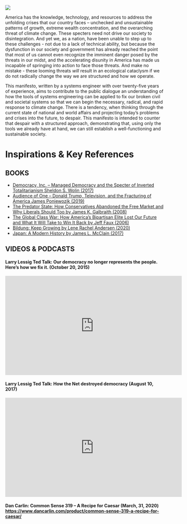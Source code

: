 
::: {.column-screen}
![](Cover.jpg)
:::

America has the knowledge, technology, and resources to address the unfolding crises that our country faces -- unchecked and unsustainable patterns of growth, extreme wealth concentration, and the overarching threat of climate change. These specters need not drive our society to disintegration. And yet we, as a nation, have been unable to step up to these challenges - not due to a lack of technical ability, but because the dysfunction in our society and government has already reached the point that most of us cannot even recognize the imminent danger posed by the threats in our midst, and the accelerating disunity in America has made us incapable of springing into action to face those threats. And make no mistake - these looming threats *will* result in an ecological cataclysm if we do not radically change the way we are structured and how we operate.

This manifesto, written by a systems engineer with over twenty-five years of experience, aims to contribute to the public dialogue an understanding of how the tools of systems engineering can be applied to fix our broken civil and societal systems so that we can begin the necessary, radical, and rapid response to climate change. There is a tendency, when thinking through the current state of national and world affairs and projecting today's problems and crises into the future, to despair. This manifesto is intended to counter that despair with a structured approach, demonstrating that, using only the tools we already have at hand, we can still establish a well-functioning and sustainable society.

# Inspirations & Key References

## BOOKS
* [Democracy, Inc. – Managed Democracy and the Specter of Inverted Totalitarianism Sheldon S. Wolin (2017)](https://press.princeton.edu/books/paperback/9780691178486/democracy-incorporated)
* [Audience of One – Donald Trump, Television, and the Fracturing of America James Poniewozik (2019)](https://wwnorton.com/books/9781631494420)
* [The Predator State: How Conservatives Abandoned the Free Market and Why Liberals Should Too by James K. Galbraith (2008)](https://www.simonandschuster.com/books/The-Predator-State/James-K-Galbraith/9781416576211) 
* [The Global Class War: How America’s Bipartisan Elite Lost Our Future and What It Will Take to Win It Back by Jeff Faux (2006)](https://www.epi.org/publication/books_global_class_war/)
* [Bildung: Keep Growing by Lene Rachel Andersen (2020)](https://www.clubofrome.org/publication/bildung-keep-growing/)
* [Japan: A Modern History by James L. McClain (2017)](https://wwnorton.com/books/9780393977202)

## VIDEOS & PODCASTS

#### Larry Lessig Ted Talk: Our democracy no longer represents the people. Here’s how we fix it. (October 20, 2015)

<iframe width="560" height="315" src="https://www.youtube.com/embed/PJy8vTu66tE" title="YouTube video player" frameborder="0" allow="accelerometer; autoplay; clipboard-write; encrypted-media; gyroscope; picture-in-picture" allowfullscreen></iframe>

#### Larry Lessig Ted Talk: How the Net destroyed democracy (August 10, 2017) 

<iframe width="560" height="315" src="https://www.youtube.com/embed/rHTBQCpNm5o" title="YouTube video player" frameborder="0" allow="accelerometer; autoplay; clipboard-write; encrypted-media; gyroscope; picture-in-picture" allowfullscreen></iframe>

#### Dan Carlin: Common Sense 319 – A Recipe for Caesar (March, 31, 2020) <https://www.dancarlin.com/product/common-sense-319-a-recipe-for-caesar/>
